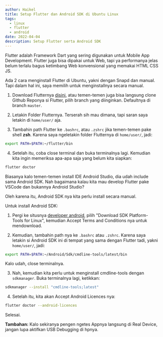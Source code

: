 ```yaml
---
author: Haikel
title: Setup Flutter dan Android SDK di Ubuntu Linux
tags:
  - linux
  - flutter
  - android
date: 2022-04-04
description: Setup Flutter serta Android SDK
---
```


<Toc />

Flutter adalah Framework Dart yang sering digunakan untuk Mobile App Development. Flutter juga bisa dipakai untuk Web, tapi ya performanya jelas belum terlalu bagus ketimbang Web konvensional yang memakai HTML CSS JS.

Ada 2 cara menginstall Flutter di Ubuntu, yakni dengan Snapd dan manual. Tapi dalam hal ini, saya memilih untuk menginstallnya secara manual.

1. Download Flutternya [disini](https://storage.googleapis.com/flutter_infra_release/releases/stable/linux/flutter_linux_2.10.4-stable.tar.xz), atau temen-temen juga bisa langsung clone Github Reponya si Flutter, pilih branch yang diinginkan. Defaultnya di branch `master`.

2. Letakin Folder Flutternya. Terserah sih mau dimana, tapi saran saya letakin di `home/user/` aja.

3. Tambahin path Flutter ke `.bashrc`, atau `.zshrc` jika temen-temen pake shell **zsh**. Karena saya ngeletakin folder Flutternya di `home/user/`, jadi:

```sh
export PATH=$PATH:~/flutter/bin
```

4. Setelah itu, coba close terminal dan buka terminalnya lagi. Kemudian kita ingin memeriksa apa-apa saja yang belum kita siapkan:

```sh
flutter doctor
```

<LightboxImage
  src="https://ik.imagekit.io/haikelz/blog/flutter-ubuntu/2022-04-04-04-33.png?ik-sdk-version=javascript-1.4.3&updatedAt=1669161855184"
  alt="flutter doctor"
/>

Biasanya kalo temen-temen install IDE Android Studio, dia udah include sama Android SDK. Nah bagaimana kalau kita mau develop Flutter pake VSCode dan bukannya Android Studio?

Oleh karena itu, Android SDK nya kita perlu install secara manual.

Untuk install Android SDK:

1. Pergi ke situsnya [developer android](https://developer.android.com/studio/releases/platform-tools), pilih "Download SDK Platform-Tools for Linux", kemudian Accept Terms and Conditions nya untuk mendownload.

<LightboxImage
  src="https://ik.imagekit.io/haikelz/blog/flutter-ubuntu/Screenshot-20220403-144926.png?ik-sdk-version=javascript-1.4.3&updatedAt=1669161855238"
  alt="Accept Terms and Conditions"
/>

2. Kemudian, tambahin path nya ke `.bashrc` atau `.zshrc`. Karena saya letakin si Android SDK ini di tempat
   yang sama dengan Flutter tadi, yakni `home/user/`, jadi:

```sh
export PATH=$PATH:~/Android/Sdk/cmdline-tools/latest/bin
```

Kalo udah, close terminalnya.

3. Nah, kemudian kita perlu untuk menginstall cmdline-tools dengan `sdkmanager`. Buka terminalnya lagi, ketikkan:

```sh
sdkmanager --install "cmdline-tools;latest"
```

4. Setelah itu, kita akan Accept Android Licences nya:

```sh
flutter doctor --android-licences
```

Selesai.

**Tambahan:** Kalo sekiranya pengen ngetes Appnya langsung di Real Device, jangan lupa aktifkan USB Debugging di hpnya.
